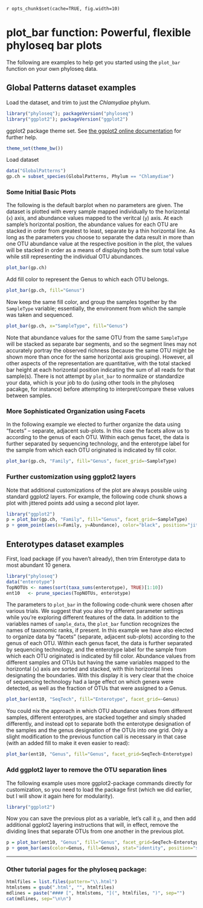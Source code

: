 `r opts_chunk$set(cache=TRUE, fig.width=10)`
<link href="http://joey711.github.com/phyloseq/markdown.css" rel="stylesheet"></link>

plot_bar function: Powerful, flexible phyloseq bar plots
========================================================
The following are examples to help get you started using the `plot_bar` function on your own phyloseq data.

## Global Patterns dataset examples

Load the dataset, and trim to just the *Chlamydiae* phylum.

```r
library("phyloseq"); packageVersion("phyloseq")
library("ggplot2"); packageVersion("ggplot2")
```

ggplot2 package theme set. See [the ggplot2 online documentation](http://docs.ggplot2.org/current/) for further help.

```r
theme_set(theme_bw())
```

Load dataset
```r
data("GlobalPatterns")
gp.ch = subset_species(GlobalPatterns, Phylum == "Chlamydiae")
```

### Some Initial Basic Plots
The following is the default barplot when no parameters are given. The dataset is plotted with every sample mapped individually to the horizontal (`x`) axis, and abundance values mapped to the veritcal (`y`) axis. At each sample's horizontal position, the abundance values for each OTU are stacked in order from greatest to least, separate by a thin horizontal line. As long as the parameters you choose to separate the data result in more than one OTU abundance value at the respective position in the plot, the values will be stacked in order as a means of displaying both the sum total value while still representing the individual OTU abundances.

```r
plot_bar(gp.ch)
```

Add fill color to represent the Genus to which each OTU belongs.

```r
plot_bar(gp.ch, fill="Genus")
```

Now keep the same fill color, and group the samples together by the `SampleType` variable; essentially, the environment from which the sample was taken and sequenced. 
```r
plot_bar(gp.ch, x="SampleType", fill="Genus")
```
Note that abundance values for the same OTU from the same `SampleType` will be stacked as separate bar segments, and so the segment lines may not accurately portray the observed richness (because the same OTU might be shown more than once for the same horizontal axis grouping). However, all other aspects of the representation are quantitative, with the total stacked bar height at each horizontal position indicating the sum of all reads for that sample(s). There is not attempt by `plot_bar` to normalize or standardize your data, which is your job to do (using other tools in the phyloseq pacakge, for instance) before attempting to interpret/compare these values between samples.

### More Sophisticated Organization using Facets
In the following example we elected to further organize the data using "facets"  -- separate, adjacent sub-plots. In this case the facets allow us to according to the genus of each OTU. Within each genus facet, the data is further separated by sequencing technology, and the enterotype label for the sample from which each OTU originated is indicated by fill color.

```r
plot_bar(gp.ch, "Family", fill="Genus", facet_grid=~SampleType)
```


### Further customization using ggplot2 layers

Note that additional customizations of the plot are always possible using standard ggplot2 layers. For example, the following code chunk shows a plot with jittered points add using a second plot layer. 
```r
library("ggplot2")
p = plot_bar(gp.ch, "Family", fill="Genus", facet_grid=~SampleType)
p + geom_point(aes(x=Family, y=Abundance), color="black", position="jitter", size=3)
```



## Enterotypes dataset examples

First, load package (if you haven't already), then trim Enterotype data to most abundant 10 genera.

```r
library("phyloseq")
data("enterotype")
TopNOTUs <- names(sort(taxa_sums(enterotype), TRUE)[1:10])
ent10   <- prune_species(TopNOTUs, enterotype)
```

The parameters to `plot_bar` in the following code-chunk were chosen after various trials. We suggest that you also try different parameter settings while you're exploring different features of the data. In addition to the variables names of `sample_data`, the `plot_bar` function recognizes the names of taxonomic ranks, if present. In this example we have also elected to organize data by "facets" (separate, adjacent sub-plots) according to the genus of each OTU. Within each genus facet, the data is further separated by sequencing technology, and the enterotype label for the sample from which each OTU originated is indicated by fill color. Abundance values from different samples and OTUs but having the same variables mapped to the horizontal (`x`) axis are sorted and stacked, with thin horizontal lines designating the boundaries. With this display it is very clear that the choice of sequencing technology had a large effect on which genera were detected, as well as the fraction of OTUs that were assigned to a Genus.

```r
plot_bar(ent10, "SeqTech", fill="Enterotype", facet_grid=~Genus)
```

You could nix the approach in which OTU abundance values from different samples, different enterotypes, are stacked together and simply shaded differently, and instead opt to separate both the enterotype designation of the samples and the genus designation of the OTUs into one grid. Only a slight modification to the previous function call is necessary in that case (with an added fill to make it even easier to read):

```r
plot_bar(ent10, "Genus", fill="Genus", facet_grid=SeqTech~Enterotype)
```


### Add ggplot2 layer to remove the OTU separation lines

The following example uses more ggplot2-package commands directly for customization, so you need to load the package first (which we did earlier, but I will show it again here for modularity).

```r
library("ggplot2")
```

Now you can save the previous plot as a variable, let's call it `p`, and then add additional ggplot2 layering instructions that will, in effect, remove the dividing lines that separate OTUs from one another in the previous plot. 

```r
p = plot_bar(ent10, "Genus", fill="Genus", facet_grid=SeqTech~Enterotype)
p + geom_bar(aes(color=Genus, fill=Genus), stat="identity", position="stack")
```
			


---

### Other tutorial pages for the phyloseq package:

```r
htmlfiles = list.files(pattern="\\.html")
htmlstems = gsub(".html", "", htmlfiles)
mdlines = paste("#### [", htmlstems, "](", htmlfiles, ")", sep="")
cat(mdlines, sep="\n\n")
```

